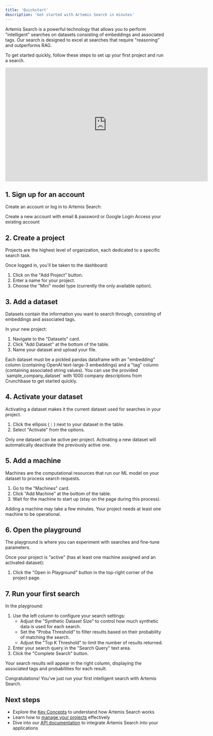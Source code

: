 ```yaml
---
title: 'Quickstart'
description: 'Get started with Artemis Search in minutes'
---
```


Artemis Search is a powerful technology that allows you to perform "intelligent" searches on datasets consisting of embeddings and associated tags. Our search is designed to excel at searches that require "reasoning" and outperforms RAG.

<Note>To get started quickly, follow these steps to set up your first project and run a search.</Note>

<iframe src="https://www.loom.com/embed/936ad3f6f8894f4a80e885a63bd59e56?sid=59eb210f-5dfb-4496-81cb-fcbaca62e444" width="640" height="360" frameborder="0" webkitallowfullscreen mozallowfullscreen allowfullscreen></iframe>


## 1. Sign up for an account

Create an account or log in to Artemis Search:

<CardGroup cols={2}>
    <Card title="Sign Up" icon="user-plus" href="https://app.search-artemis.com/signup">
        Create a new account with email & password or Google Login
    </Card>
    <Card title="Log In" icon="right-to-bracket" href="https://app.search-artemis.com/login">
        Access your existing account
    </Card>
</CardGroup>

## 2. Create a project

Projects are the highest level of organization, each dedicated to a specific search task.

Once logged in, you'll be taken to the dashboard:

1. Click on the "Add Project" button.
2. Enter a name for your project.
3. Choose the "Mini" model type (currently the only available option).

## 3. Add a dataset

Datasets contain the information you want to search through, consisting of embeddings and associated tags.

In your new project:

1. Navigate to the "Datasets" card.
2. Click "Add Dataset" at the bottom of the table.
3. Name your dataset and upload your file.

<Note>
    Each dataset must be a pickled pandas dataframe with an "embedding" column (containing OpenAI text-large-3 embeddings) and a
    "tag" column (containing associated string values).
</Note>

<Tip>
    You can use the provided `sample_company_dataset` with 1000 company descriptions from Crunchbase to get started quickly.
</Tip>

## 4. Activate your dataset

Activating a dataset makes it the current dataset used for searches in your project.

1. Click the ellipsis (⋮) next to your dataset in the table.
2. Select "Activate" from the options.

<Note>
    Only one dataset can be active per project. Activating a new dataset will automatically deactivate the previously active one.
</Note>

## 5. Add a machine

Machines are the computational resources that run our ML model on your dataset to process search requests.

1. Go to the "Machines" card.
2. Click "Add Machine" at the bottom of the table.
3. Wait for the machine to start up (stay on the page during this process).

<Note>Adding a machine may take a few minutes. Your project needs at least one machine to be operational.</Note>

## 6. Open the playground

The playground is where you can experiment with searches and fine-tune parameters.

Once your project is "active" (has at least one machine assigned and an activated dataset):

1. Click the "Open in Playground" button in the top-right corner of the project page.

## 7. Run your first search

In the playground:

1. Use the left column to configure your search settings:
    - Adjust the "Synthetic Dataset Size" to control how much synthetic data is used for each search.
    - Set the "Proba Threshold" to filter results based on their probability of matching the search.
    - Adjust the "Top K Threshold" to limit the number of results returned.
2. Enter your search query in the "Search Query" text area.
3. Click the "Complete Search" button.

Your search results will appear in the right column, displaying the associated tags and probabilities for each result.

<Check>Congratulations! You've just run your first intelligent search with Artemis Search.</Check>

## Next steps

-   Explore the [Key Concepts](/get-started/key-concepts) to understand how Artemis Search works
-   Learn how to [manage your projects](/projects/manage-projects) effectively
-   Dive into our [API documentation](/api-reference) to integrate Artemis Search into your applications
